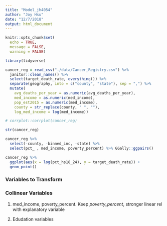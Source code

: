 ```yaml
---
title: "Model_jh4054"
author: "Joy Hsu"
date: "12/7/2018"
output: html_document
---
```


```r
knitr::opts_chunk$set(
  echo = TRUE, 
  message = FALSE,
  warning = FALSE)

library(tidyverse)
```

```r
cancer_reg = read_csv("./data/Cancer_Registry.csv") %>%
  janitor::clean_names() %>%
  select(target_death_rate, everything()) %>%
  separate(geography, into = c("county", "state"), sep = ",") %>% 
  mutate(
    avg_deaths_per_year = as.numeric(avg_deaths_per_year),
    med_income = as.numeric(med_income),
    pop_est2015 = as.numeric(med_income),
    county = str_replace(county, " ", ""),
    log_med_income = log(med_income))
```

```r
# corrplot::corrplot(cancer_reg)

str(cancer_reg)

cancer_reg %>% 
  select(-county, -binned_inc, -state) %>% 
  select(pct_ , med_income, poverty_percent) %>% GGally::ggpairs()

cancer_reg %>% 
  ggplot(aes(x = log(pct_hs18_24), y = target_death_rate)) +
  geom_point()
```

### Variables to Transform

### Collinear Variables

1) med_income, poverty_percent. Keep *poverty_percent*, stronger linear rel with explanatory variable

2) Edudation variables

